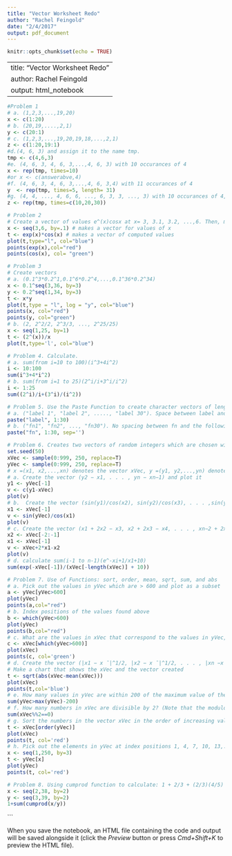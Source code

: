 ```yaml
---
title: "Vector Worksheet Redo"
author: "Rachel Feingold"
date: "2/4/2017"
output: pdf_document
---
```


```r
knitr::opts_chunk$set(echo = TRUE)
```
---
title: "Vector Worksheet Redo"
author: Rachel Feingold
output: html_notebook
---
```r
#Problem 1
# a. (1,2,3,...,19,20)
x <- c(1:20)
# b. (20,19,....,2,1)
y <- c(20:1)
# c. (1,2,3,...,19,20,19,18,...,2,1)
z <- c(1:20,19:1)
#d.(4, 6, 3) and assign it to the name tmp.
tmp <- c(4,6,3)
#e. (4, 6, 3, 4, 6, 3,...,4, 6, 3) with 10 occurances of 4
x <- rep(tmp, times=10) 
#or x <- c(answerabve,4)
#f. (4, 6, 3, 4, 6, 3,...,4, 6, 3,4) with 11 occurances of 4
y  <- rep(tmp, times=5, length= 31)
#g. (4, 4, ..., 4, 6, 6, ..., 6, 3, 3, ..., 3) with 10 occurances of 4, 20 occurances of 6, and 30 occurances of 3
z <- rep(tmp, times=c(10,20,30))
```

```r
# Problem 2
# Create a vector of values e^(x)cosx at x= 3, 3.1, 3.2, ...,6. Then, make plot of multiplicands and products
x <- seq(3,6, by=.1) # makes a vector for values of x
t <- exp(x)*cos(x) # makes a vector of computed values
plot(t,type="l", col="blue")
points(exp(x),col="red")
points(cos(x), col= "green")
```

```r
# Problem 3
# Create vectors
# a. (0.1^3*0.2^1,0.1^6*0.2^4,...,0.1^36*0.2^34)
x <- 0.1^seq(3,36, by=3)
y <- 0.2^seq(1,34, by=3)
t <- x*y
plot(t,type = "l", log = "y", col="blue")
points(x, col="red")
points(y, col="green")
# b. (2, 2^2/2, 2^3/3, ..., 2^25/25)
x <- seq(1,25, by=1)
t <- (2^(x))/x
plot(t,type='l', col="blue")
```

```r
# Problem 4. Calculate.
# a. sum(from i=10 to 100)(i^3+4i^2)
i <- 10:100
sum(i^3+4*i^2)
# b. sum(from i=1 to 25)(2^i/i+3^i/i^2)
i <- 1:25
sum((2^i)/i+(3^i)/(i^2))
```

```r
# Problem 5. Use the Paste Function to create character vectors of length 30
# a. ("label 1", "label 2", ....., "label 30"). Space between label and the following number
paste("label", 1:30)
# b. ("fn1", "fn2", ..., "fn30"). No spacing between fn and the following number
paste("fn", 1:30, sep='')
```

```r
# Problem 6. Creates two vectors of random integers which are chosen with replacement from the integers 0, 1, . . . , 999. Both vectors have length 250.
set.seed(50)
xVec <- sample(0:999, 250, replace=T)
yVec <- sample(0:999, 250, replace=T)
# x =(x1, x2,...,xn) denotes the vector xVec, y =(y1, y2,...,yn) denotes the vector yVec
# a. Create the vector (y2 − x1, . . . , yn − xn−1) and plot it
y1 <- yVec[-1]
v <- c(y1-xVec)
plot(v)
# b.  Create the vector (sin(y1)/cos(x2), sin(y2)/cos(x3), . . . ,sin(yn−1)/cos(xn)) and plot it
x1 <- xVec[-1]
v <- sin(yVec)/cos(x1)
plot(v)
# c. Create the vector (x1 + 2x2 − x3, x2 + 2x3 − x4, . . . , xn−2 + 2xn−1 − xn).
x2 <- xVec[-2:-1]
x1 <- xVec[-1]
v <- xVec+2*x1-x2
plot(v)
# d. calculate sum(i-1 to n-1)(e^-xi+1/x1+10)
sum(exp(-xVec[-1])/(xVec[-length(xVec)] + 10))
```

```r
# Problem 7. Use of Functions: sort, order, mean, sqrt, sum, and abs
# a. Pick out the values in yVec which are > 600 and plot as a subset
a <- yVec[yVec>600]
plot(yVec)
points(a,col="red")
# b. Index positions of the values found above
b <- which(yVec>600)
plot(yVec)
points(b,col="red")
# c. What are the values in xVec that correspond to the values in yVec, which are >600
c <- xVec[which(yVec>600)]
plot(xVec)
points(c, col='green')
# d. Create the vector (|x1 − x ̄|^1/2, |x2 − x ̄|^1/2, . . . , |xn −x ̄|^1/2) where x ̄ denotes the mean of the vector.x = (x1, x2, . . . ,xn).
# Make a chart that shows the xVec and the vector created
t <- sqrt(abs(xVec-mean(xVec)))
plot(xVec)
points(t,col='blue')
# e. How many values in yVec are within 200 of the maximum value of the terms in yVec?
sum(yVec>max(yVec)-200)
# f. How many numbers in xVec are divisible by 2? (Note that the modulo operator is denoted %%
sum(xVec%%2==0)
# g. Sort the numbers in the vector xVec in the order of increasing values in yVec. Make a chart
t <- xVec[order(yVec)]
plot(xVec)
points(t, col='red')
# h. Pick out the elements in yVec at index positions 1, 4, 7, 10, 13,... Make a chart
x <- seq(1,250, by=3)
t <- yVec[x]
plot(yVec)
points(t, col='red')
```

```r
# Problem 8. Using cumprod function to calculate: 1 + 2/3 + (2/3)(4/5) + ((2/3)(4/5)(6/7)) + ...+ ((2/3)(4/5)...(38/39))
x <- seq(2,38, by=2)
y <- seq(3,39, by=2)
1+sum(cumprod(x/y))
```




```



When you save the notebook, an HTML file containing the code and output will be saved alongside it (click the *Preview* button or press *Cmd+Shift+K* to preview the HTML file).
